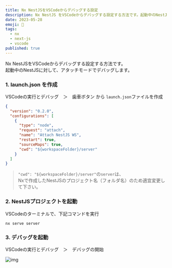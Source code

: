 ```yaml
---
title: Nx NestJSをVSCodeからデバッグする設定
description: Nx NestJS をVSCodeからデバッグする設定する方法です。起動中のNestJSに対して、アタッチモードでデバッグします。
date: 2023-05-28
emoji: 🐞
tags: 
  - nx
  - next-js
  - vscode
published: true
---
```


Nx NestJSをVSCodeからデバッグする設定する方法です。  
起動中のNestJSに対して、アタッチモードでデバッグします。

### 1. launch.json を作成

VSCodeの実行とデバッグ　＞　歯車ボタン から `launch.json`ファイルを作成

```json
{
  "version": "0.2.0",
  "configurations": [
    {
      "type": "node",
      "request": "attach",
      "name": "Attach NestJS WS",
      "restart": true,
      "sourceMaps": true,
      "cwd": "${workspaceFolder}/server"
    }
  ]
}
```

> `"cwd": "${workspaceFolder}/server"`の`server`は、  
> Nxで作成したNestJSのプロジェクト名（フォルダ名）のため適宜変更して下さい。

### 2. NestJSプロジェクトを起動

VSCodeのターミナルで、下記コマンドを実行

```shell
nx serve server
```

### 3. デバッグを起動

VSCodeの実行とデバッグ　＞　デバッグの開始

![img](/blog/43/1.png)